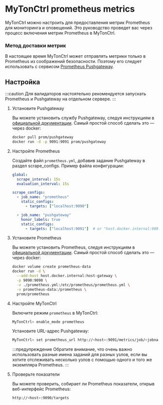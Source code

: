 
# MyTonCtrl prometheus metrics

MyTonCtrl можно настроить для предоставления метрик Prometheus для мониторинга и оповещений.
Это руководство проведет вас через процесс включения метрик Prometheus в MyTonCtrl.

### Метод доставки метрик

В настоящее время MyTonCtrl может отправлять метрики только в Prometheus из соображений безопасности.
Поэтому его следует использовать с сервисом [Prometheus Pushgateway](https://github.com/prometheus/pushgateway).

## Настройка

:::caution
Для валидаторов настоятельно рекомендуется запускать Prometheus и Pushgateway на отдельном сервере.
:::

1. Установите Pushgateway

   Вы можете установить службу Pushgateway, следуя инструкциям в [официальной документации](https://github.com/prometheus/pushgateway?tab=readme-ov-file#run-it).
   Самый простой способ сделать это — через docker:

   ```bash
   docker pull prom/pushgateway
   docker run -d -p 9091:9091 prom/pushgateway
   ```

2. Настройте Prometheus

   Создайте файл `prometheus.yml`, добавив задание Pushgateway в раздел scrape_configs. Пример файла конфигурации:

   ```yaml
   global:
     scrape_interval: 15s
     evaluation_interval: 15s

   scrape_configs:
     - job_name: "prometheus"
       static_configs:
         - targets: ["localhost:9090"]

     - job_name: "pushgateway"
       honor_labels: true
       static_configs:
         - targets: ["localhost:9091"]  # or "host.docker.internal:9091" if you are using Docker
   ```

3. Установите Prometheus

   Вы можете установить Prometheus, следуя инструкциям в [официальной документации](https://prometheus.io/docs/prometheus/latest/installation/).
   Самый простой способ сделать это — через docker:

   ```bash
   docker volume create prometheus-data
   docker run -d \
     --add-host host.docker.internal:host-gateway \
     -p 9090:9090 \
     -v ./prometheus.yml:/etc/prometheus/prometheus.yml \
     -v prometheus-data:/prometheus \
     prom/prometheus
   ```

4. Настройте MyTonCtrl

   Включите режим `prometheus` в MyTonCtrl:

   ```bash
   MyTonCtrl> enable_mode prometheus
   ```

   Установите URL-адрес Pushgateway:

   ```bash
   MyTonCtrl> set prometheus_url http://<host>:9091/metrics/job/<jobname>
   ```

   :::предупреждение
   Обратите внимание, что очень важно использовать разные имена заданий для разных узлов, если вы хотите отслеживать несколько узлов с помощью одного и того же экземпляра Prometheus.
   :::

5. Проверьте показатели

   Вы можете проверить, собирает ли Prometheus показатели, открыв веб-интерфейс Prometheus:

   ```bash
   http://<host>:9090/targets
   ```

<Feedback />
